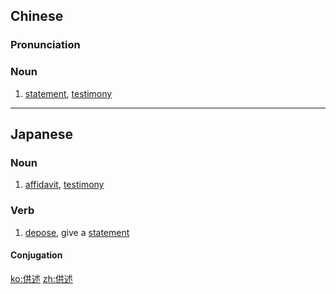 ==Chinese==
{{zh-forms}}

===Pronunciation===
{{zh-pron
|m=gòngshù
|mn=kiong-su̍t
|cat=n
}}

===Noun===
{{zh-noun}}

# [[statement]], [[testimony]]

----

==Japanese==
{{ja-kanjitab|きょう|じゅつ|yomi=on}}

===Noun===
{{ja-noun|きょうじゅつ}}

# [[affidavit]], [[testimony]]

===Verb===
{{ja-verb-suru|tr=trans|きょうじゅつ}}

# [[depose]], give a [[statement]]
#: {{ja-usex|自己の実験した事実を供述する|じこ の じっけん した じじつ を きょうじゅつ する|give a statement of the facts that one knows}}

====Conjugation====
{{ja-suru|きょうじゅつ}}

[[ko:供述]]
[[zh:供述]]